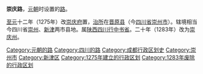 '''崇庆路'''，[[元朝|元朝]]时设置的[[路_(行政区划)|路]]。

[[至元_(忽必烈)|至元]]十二年（1275年）改[[崇庆府|崇庆府]]置，[[治所|治所]]在[[晋原县|晋原县]]（今[[四川省|四川省]][[崇州市|崇州市]]）。辖境相当今四川省[[崇州市|崇州]]、[[新津县|新津]]两市县地。属[[陕西四川行中书省|陕西四川行中书省]]。二十年（1283年）改为[[崇庆州|崇庆州]]。

{{元朝行政区划小作品}}
{{DEFAULTSORT:C}}
[[Category:元朝的路|Category:元朝的路]]
[[Category:四川的路|Category:四川的路]]
[[Category:成都行政区划史|Category:成都行政区划史]]
[[Category:崇州市|Category:崇州市]]
[[Category:新津区|Category:新津区]]
[[Category:1275年建立的行政区划|Category:1275年建立的行政区划]]
[[Category:1283年废除的行政区划|Category:1283年废除的行政区划]]